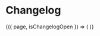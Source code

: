 

<Meta title="Changelog" component={Changelog} />

# Changelog

<Canvas>
  <Story
    name="Changelog open"
    args={{
      isChangelogOpen: true,
      page: mockPage,
    }}
  >
  {({ page, isChangelogOpen }) => (
    <Changelog page={page} isChangelogOpen={isChangelogOpen} />
  )}
  </Story>
</Canvas>
